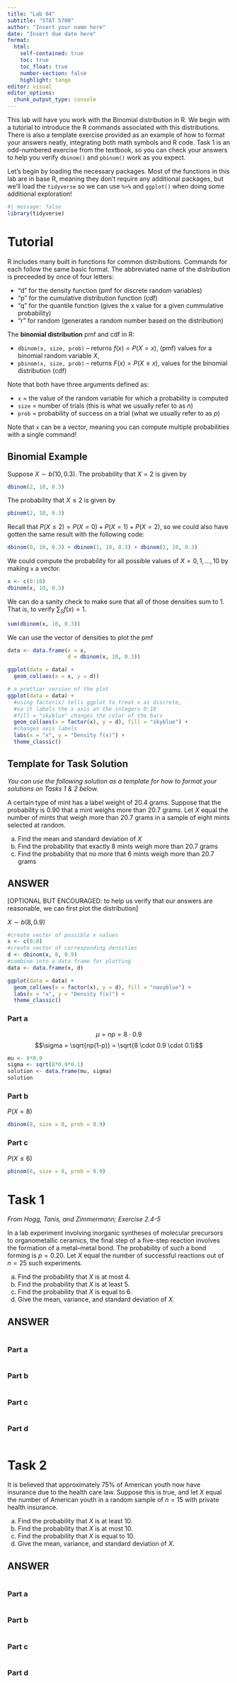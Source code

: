 ```yaml
---
title: "Lab 04"
subtitle: "STAT 5700"
author: "Insert your name here"
date: "Insert due date here"
format: 
  html:
    self-contained: true
    toc: true
    toc_float: true
    number-section: false
    highlight: tango
editor: visual
editor_options: 
  chunk_output_type: console
---
```


This lab will have you work with the Binomial distribution in R. We begin with a tutorial to introduce the R commands associated with this distributions. There is also a template exercise provided as an example of how to format your answers neatly, integrating both math symbols and R code. Task 1 is an odd-numbered exercise from the textbook, so you can check your answers to help you verify `dbinom()` and `pbinom()` work as you expect.

Let's begin by loading the necessary packages. Most of the functions in this lab are in base R, meaning they don't require any additional packages, but we'll load the `tidyverse` so we can use `%>%` and `ggplot()` when doing some additional exploration!

```r
#| message: false
library(tidyverse)
```

# Tutorial

R includes many built in functions for common distributions. Commands for each follow the same basic format. The abbreviated name of the distribution is preceeded by once of four letters:

-   "d" for the density function (pmf for discrete random variables)
-   "p" for the cumulative distribution function (cdf)
-   "q" for the quantile function (gives the x value for a given cummulative probability)
-   "r" for random (generates a random number based on the distribution)

The **binomial distribution** pmf and cdf in R:

-   `dbinom(x, size, prob)` -- returns $f(x) = P(X = x),$ (pmf) values for a binomial random variable $X$,
-   `pbinom(x, size, prob)` -- returns $F(x) = P(X \leq x),$ values for the binomial distribution (cdf)

Note that both have three arguments defined as:

-   `x` = the value of the random variable for which a probability is computed
-   `size` = number of trials (this is what we usually refer to as $n$)
-   `prob` = probability of success on a trial (what we usually refer to as $p$)

Note that `x` can be a vector, meaning you can compute multiple probabilities with a single command!

## Binomial Example

Suppose $X \sim b(10, 0.3)$. The probability that $X = 2$ is given by

```r
dbinom(2, 10, 0.3)
```

The probability that $X \leq 2$ is given by

```r
pbinom(2, 10, 0.3)
```

Recall that $P(X \leq 2) = P(X = 0) + P(X = 1) + P(X = 2)$, so we could also have gotten the same result with the following code:

```r
dbinom(0, 10, 0.3) + dbinom(1, 10, 0.3) + dbinom(2, 10, 0.3)
```

We could compute the probability for all possible values of $X = 0, 1, \dots , 10$ by making `x` a vector.

```r
x <- c(0:10)
dbinom(x, 10, 0.3)
```

We can do a sanity check to make sure that all of those densities sum to 1. That is, to verify $\sum_S f(x) = 1$.

```r
sum(dbinom(x, 10, 0.3))
```

We can use the vector of densities to plot the pmf

```r
data <- data.frame(x = x,
                   d = dbinom(x, 10, 0.3))

ggplot(data = data) +
  geom_col(aes(x = x, y = d))
```

```r
# a prettier version of the plot
ggplot(data = data) +
  #using factor(x) tells ggplot to treat x as discrete, 
  #so it labels the x axis at the integers 0:10
  #fill = "skyblue" changes the color of the bars
  geom_col(aes(x = factor(x), y = d), fill = "skyblue") +
  #changes axis labels
  labs(x = "x", y = "Density f(x)") +
  theme_classic()
```

## Template for Task Solution

*You can use the following solution as a template for how to format your solutions on Tasks 1 & 2 below.*

A certain type of mint has a label weight of 20.4 grams. Suppose that the probability is 0.90 that a mint weighs more than 20.7 grams. Let $X$ equal the number of mints that weigh more than 20.7 grams in a sample of eight mints selected at random.

a.  Find the mean and standard deviation of $X$
b.  Find the probability that exactly 8 mints weigh more than 20.7 grams
c.  Find the probability that no more that 6 mints weigh more than 20.7 grams

## ANSWER

\[OPTIONAL BUT ENCOURAGED: to help us verify that our answers are reasonable, we can first plot the distribution\]

$X \sim b(8, 0.9)$

```r
#create vector of possible x values
x <- c(0:8)
#create vector of corresponding densities
d <- dbinom(x, 8, 0.9)
#combine into a data frame for plotting
data <- data.frame(x, d)

ggplot(data = data) +
  geom_col(aes(x = factor(x), y = d), fill = "navyblue") +
  labs(x = "x", y = "Density f(x)") +
  theme_classic()
```

### Part a

$$\mu = np = 8 \cdot 0.9$$ $$\sigma = \sqrt{np(1-p)} = \sqrt{8 \cdot 0.9 \cdot 0.1}$$

```r
mu <- 8*0.9
sigma <- sqrt(8*0.9*0.1)
solution <- data.frame(mu, sigma)
solution
```

### Part b

$P(X = 8)$

```r
dbinom(8, size = 8, prob = 0.9)
```

### Part c

$P(X \leq 6)$

```r
pbinom(6, size = 8, prob = 0.9)
```

# Task 1

*From Hogg, Tanis, and Zimmermann; Exercise 2.4-5*

In a lab experiment involving inorganic syntheses of molecular precursors to organometallic ceramics, the final step of a five-step reaction involves the formation of a metal--metal bond. The probability of such a bond forming is $p = 0.20$. Let $X$ equal the number of successful reactions out of $n = 25$ such experiments.

a.  Find the probability that $X$ is at most 4.
b.  Find the probability that $X$ is at least 5.
c.  Find the probability that $X$ is equal to 6.
d.  Give the mean, variance, and standard deviation of $X$.

## ANSWER

```r

```

### Part a

```r

```

### Part b

```r

```

### Part c

```r

```

### Part d

```r

```

# Task 2

It is believed that approximately 75% of American youth now have insurance due to the health care law. Suppose this is true, and let $X$ equal the number of American youth in a random sample of $n = 15$ with private health insurance.

a.  Find the probability that $X$ is at least 10.
b.  Find the probability that $X$ is at most 10.
c.  Find the probability that $X$ is equal to 10.
d.  Give the mean, variance, and standard deviation of $X$.

## ANSWER

```r

```

### Part a

```r

```

### Part b

```r

```

### Part c

```r

```

### Part d

```r

```
